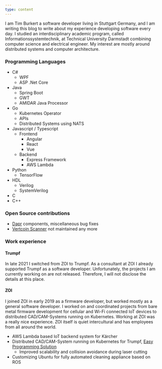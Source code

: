```yaml
---
type: content
---
```


I am Tim Burkert a software developer living in Stuttgart Germany, and I am
writing this blog to write about my experience developing software every day.
I studied an interdisciplinary academic program, called Informationssystemtechnik,
at Technical University Darmstadt combining computer science and electrical engineer.
My interest are mostly around distributed systems and computer architecture.

### Programming Languages

- C#
  - WPF
  - ASP .Net Core
- Java
  - Spring Boot
  - GWT
  - AMIDAR Java Processor
- Go
  - Kubernetes Operator
  - APIs
  - Distributed Systems using NATS
- Javascript / Typescript
  - Frontend
    - Angular
    - React
    - Vue
  - Backend
    - Express Framework
    - AWS Lambda
- Python
  - TensorFlow
- HDL
  - Verilog
  - SystemVerilog
- C
- C++

### Open Source contributions

- [Dapr](https://dapr.io/) components, miscellaneous bug fixes
- [Vertcoin Scanner](https://github.com/Gehhilfe/vtc-scanner) not maintained any more

### Work experience

#### Trumpf

In late 2021 I switched from ZOI to Trumpf. As a consultant at ZOI I already supported Trumpf as
a software developer. Unfortunately, the projects I am currently working on are not released.
Therefore, I will not disclose the details at this place.

#### ZOI

I joined ZOI in early 2019 as a firmware developer, but worked mostly as a general software developer. I worked on and
coordinated projects from bare metal firmware development for cellular and Wi-Fi connected IoT devices to distributed
CAD/CAM-Systems running on Kubernetes. Working at ZOI was a really nice experience. ZOI itself is quiet intercultural and
has employees from all around the world.

- AWS Lambda based IoT backend system for Kärcher
- Distributed CAD/CAM-System running on Kubernetes for Trumpf, [Easy Programming Solution](https://easyprogramming.cloud/#/)
  - Improved scalability and collision avoidance during laser cutting
- Customizing Ubuntu for fully automated cleaning appliance based on ROS
